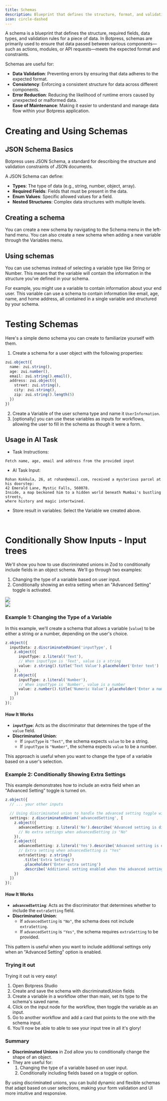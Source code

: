 ```yaml
---
title: Schemas
description: Blueprint that defines the structure, format, and validation rules for data.
icon: circle-dashed
---
```



A schema is a blueprint that defines the structure, required fields, data types, and validation rules for a piece of data. In Botpress, schemas are primarily used to ensure that data passed between various components—such as actions, modules, or API requests—meets the expected format and constraints.

Schemas are useful for:

* **Data Validation**: Preventing errors by ensuring that data adheres to the expected format.
* **Consistency**: Enforcing a consistent structure for data across different components.
* **Error Reduction**: Reducing the likelihood of runtime errors caused by unexpected or malformed data.
* **Ease of Maintenance**: Making it easier to understand and manage data flow within your Botpress application.

# Creating and Using Schemas

## JSON Schema Basics

Botpress uses JSON Schema, a standard for describing the structure and validation constraints of JSON documents.

A JSON Schema can define:

* **Types**: The type of data (e.g., string, number, object, array).
* **Required Fields**: Fields that must be present in the data.
* **Enum Values**: Specific allowed values for a field.
* **Nested Structures**: Complex data structures with multiple levels.

## Creating a schema

You can create a new schema by navigating to the Schema menu in the left-hand menu. You can also create a new schema when adding a new variable through the Variables menu.

## Using schemas

You can use schemas instead of selecting a variable type like String or Number. This means that the variable will contain the information in the structure you've defined in your schema.

For example, you might use a variable to contain information about your end user. This variable can use a schema to contain information like email, age, name, and home address, all contained in a single variable and structured by your schema.

# Testing Schemas

Here's a simple demo schema you can create to familiarize yourself with them.

1. Create a schema for a user object with the following properties:

```typescript
zui.object({
  name: zui.string(),
  age: zui.number(),
  email: zui.string().email(),
  address: zui.object({
    street: zui.string(),
    city: zui.string(),
    zip: zui.string().length(5)
  })
})
```

2. Create a Variable of the user schema type and name it `UserInformation`.
3. \[optionally] you can use these variables as inputs for workflows, allowing the user to fill in the schema as though it were a form.

## Usage in AI Task

* Task Instructions:

```
Fetch name, age, email and address from the provided input
```

* AI Task Input:

```
Rohan Kokkula, 26, at rohan@email.com, received a mysterious parcel at his doorstep:
42 Emerald Lane, Mystic Falls, 560078.
Inside, a map beckoned him to a hidden world beneath Mumbai's bustling streets,
where history and magic intertwined.
```

* Store result in variables: Select the Variable we created above.

<br />

# Conditionally Show Inputs - Input trees

We'll show you how to use discriminated unions in Zod to conditionally include fields in an object schema. We'll go through two examples:

1. Changing the type of a variable based on user input.
2. Conditionally showing an extra setting when an "Advanced Setting" toggle is activated.

<Img src="./assets/input-type-text.png" />

<br />

<Img src="./assets/input-type-text-advance.png" />

### Example 1: Changing the Type of a Variable

In this example, we'll create a schema that allows a variable (`value`) to be either a string or a number, depending on the user's choice.

```typescript
z.object({
  inputData: z.discriminatedUnion('inputType', [
    z.object({
      inputType: z.literal('Text'),
      // When inputType is 'Text', value is a string
      value: z.string().title('Text Value').placeholder('Enter text')
    }),
    z.object({
      inputType: z.literal('Number'),
      // When inputType is 'Number', value is a number
      value: z.number().title('Numeric Value').placeholder('Enter a number')
    })
  ])
});
```

#### How It Works

* **`inputType`**: Acts as the discriminator that determines the type of the `value` field.
* **Discriminated Union**:
  * If `inputType` is `"Text"`, the schema expects `value` to be a string.
  * If `inputType` is `"Number"`, the schema expects `value` to be a number.

This approach is useful when you want to change the type of a variable based on a user's selection.

### Example 2: Conditionally Showing Extra Settings

This example demonstrates how to include an extra field when an "Advanced Setting" toggle is turned on.

```typescript
z.object({
  // ... your other inputs

  // Using discriminated union to handle the advanced setting toggle with Yes/No options
  settings: z.discriminatedUnion('advancedSetting', [
    z.object({
      advancedSetting: z.literal('No').describe('Advanced setting is disabled'),
      // No extra settings when advancedSetting is "No"
    }),
    z.object({
      advancedSetting: z.literal('Yes').describe('Advanced setting is enabled'),
      // Extra setting when advancedSetting is "Yes"
      extraSetting: z.string()
        .title('Extra Setting')
        .placeholder('Enter extra setting')
        .describe('Additional setting enabled when the advanced setting is turned on')
    })
  ])
});
```

#### How It Works

* **`advancedSetting`**: Acts as the discriminator that determines whether to include the `extraSetting` field.
* **Discriminated Union**:
  * If `advancedSetting` is `"No"`, the schema does not include `extraSetting`.
  * If `advancedSetting` is `"Yes"`, the schema requires `extraSetting` to be provided.

This pattern is useful when you want to include additional settings only when an "Advanced Setting" option is enabled.

### Trying it out

Trying it out is very easy!

1. Open Botpress Studio
2. Create and save the schema with discriminatedUnion fields
3. Create a variable in a workflow other than main, set its type to the schema's saved name.
4. Click on the input node for the workflow, then toggle the variable as an input.
5. Go to another workflow and add a card that points to the one with the schema input.
6. You'll now be able to able to see your input tree in all it's glory!

### Summary

* **Discriminated Unions** in Zod allow you to conditionally change the shape of an object.
* They are useful for:
  1. Changing the type of a variable based on user input.
  2. Conditionally including fields based on a toggle or option.

By using discriminated unions, you can build dynamic and flexible schemas that adapt based on user selections, making your form validation and UI more intuitive and responsive.

